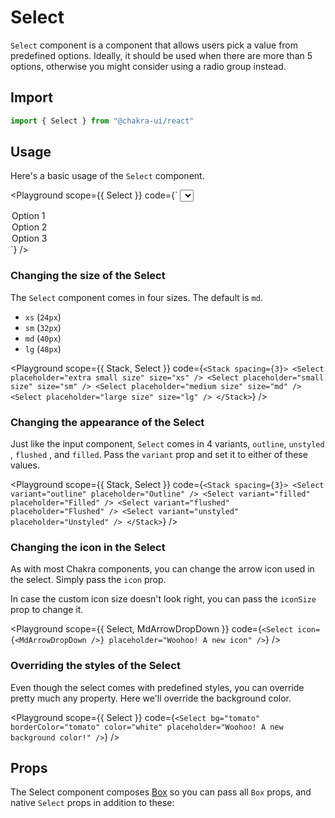   



#  Select

`Select` component is a component that allows users pick a value from predefined
options. Ideally, it should be used when there are more than 5 options,
otherwise you might consider using a radio group instead.





## Import

```js
import { Select } from "@chakra-ui/react"
```

## Usage

Here's a basic usage of the `Select` component.

<Playground
scope={{ Select }}
code={`
<Select placeholder="Select option">
  <option value="option1">Option 1</option>
  <option value="option2">Option 2</option>
  <option value="option3">Option 3</option>
</Select>
`}
/>

### Changing the size of the Select

The `Select` component comes in four sizes. The default is `md`.

- `xs` (`24px`)
- `sm` (`32px`)
- `md` (`40px`)
- `lg` (`48px`)

<Playground
scope={{ Stack, Select }}
code={`
<Stack spacing={3}>
  <Select placeholder="extra small size" size="xs" />
  <Select placeholder="small size" size="sm" />
  <Select placeholder="medium size" size="md" />
  <Select placeholder="large size" size="lg" />
</Stack>
`}
/>

### Changing the appearance of the Select

Just like the input component, `Select` comes in 4 variants, `outline`,
`unstyled` , `flushed` , and `filled`. Pass the `variant` prop and set it to
either of these values.

<Playground
scope={{ Stack, Select }}
code={`
<Stack spacing={3}>
  <Select variant="outline" placeholder="Outline" />
  <Select variant="filled" placeholder="Filled" />
  <Select variant="flushed" placeholder="Flushed" />
  <Select variant="unstyled" placeholder="Unstyled" />
</Stack>
`}
/>

### Changing the icon in the Select

As with most Chakra components, you can change the arrow icon used in the
select. Simply pass the `icon` prop.

In case the custom icon size doesn't look right, you can pass the `iconSize`
prop to change it.

<Playground
scope={{ Select, MdArrowDropDown }}
code={`
<Select icon={<MdArrowDropDown />} placeholder="Woohoo! A new icon" />
`}
/>

### Overriding the styles of the Select

Even though the select comes with predefined styles, you can override pretty
much any property. Here we'll override the background color.

<Playground
scope={{ Select }}
code={`
<Select
  bg="tomato"
  borderColor="tomato"
  color="white"
  placeholder="Woohoo! A new background color!"
/>
`}
/>

## Props

The Select component composes [Box](/docs/layout/box) so you can pass all `Box`
props, and native `Select` props in addition to these:

<PropsTable of="Select" />